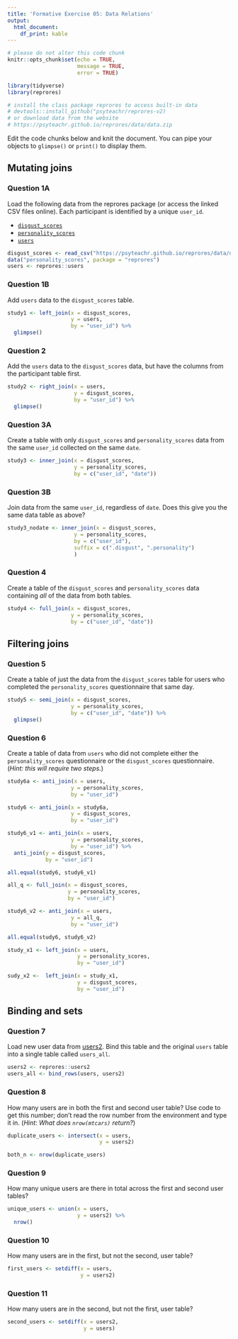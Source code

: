 ```yaml
---
title: 'Formative Exercise 05: Data Relations'
output: 
  html_document:
    df_print: kable
---
```


```r
# please do not alter this code chunk
knitr::opts_chunk$set(echo = TRUE,
                      message = TRUE, 
                      error = TRUE)

library(tidyverse)
library(reprores)

# install the class package reprores to access built-in data
# devtools::install_github("psyteachr/reprores-v2)
# or download data from the website
# https://psyteachr.github.io/reprores/data/data.zip
```

Edit the code chunks below and knit the document. You can pipe your objects to `glimpse()` or `print()` to display them.

## Mutating joins

### Question 1A

Load the following data from the reprores package (or access the linked CSV files online). Each participant is identified by a unique `user_id`.

* [`disgust_scores`](https://psyteachr.github.io/reprores/data/disgust_scores.csv)
* [`personality_scores`](https://psyteachr.github.io/reprores/data/personality_scores.csv)
* [`users`](https://psyteachr.github.io/reprores/data/users.csv)


```r
disgust_scores <- read_csv("https://psyteachr.github.io/reprores/data/disgust_scores.csv")
data("personality_scores", package = "reprores")
users <- reprores::users
```

### Question 1B

Add `users` data to the `disgust_scores` table.

```r
study1 <- left_join(x = disgust_scores,
                    y = users,
                    by = "user_id") %>%
  glimpse()
```

### Question 2

Add the `users` data to the `disgust_scores` data, but have the columns from the participant table first.

```r
study2 <- right_join(x = users,
                     y = disgust_scores,
                     by = "user_id") %>%
  glimpse()
```

### Question 3A

Create a table with only `disgust_scores` and `personality_scores` data from the same `user_id` collected on the same `date`.

```r
study3 <- inner_join(x = disgust_scores,
                     y = personality_scores,
                     by = c("user_id", "date"))
```


### Question 3B

Join data from the same `user_id`, regardless of `date`. Does this give you the same data table as above?
    
```r
study3_nodate <- inner_join(x = disgust_scores,
                     y = personality_scores,
                     by = c("user_id"),
                     suffix = c(".disgust", ".personality")
                     )
```


### Question 4

Create a table of the `disgust_scores` and `personality_scores` data containing _all_ of the data from both tables.

    
```r
study4 <- full_join(x = disgust_scores,
                    y = personality_scores,
                    by = c("user_id", "date"))
```

## Filtering joins

### Question 5

Create a table of just the data from the `disgust_scores` table for users who completed the `personality_scores` questionnaire that same day.
    
```r
study5 <- semi_join(x = disgust_scores,
                    y = personality_scores,
                    by = c("user_id", "date")) %>%
  glimpse()
```

    
### Question 6

Create a table of data from `users` who did not complete either the `personality_scores` questionnaire or the `disgust_scores` questionnaire. (_Hint: this will require two steps._)

    
```r
study6a <- anti_join(x = users,
                    y = personality_scores,
                    by = "user_id") 

study6 <- anti_join(x = study6a,
                    y = disgust_scores,
                    by = "user_id") 
```

```r
study6_v1 <- anti_join(x = users,
                    y = personality_scores,
                    by = "user_id") %>%
  anti_join(y = disgust_scores,
            by = "user_id") 

all.equal(study6, study6_v1)
```

```r
all_q <- full_join(x = disgust_scores,
                   y = personality_scores,
                   by = "user_id") 

study6_v2 <- anti_join(x = users,
                    y = all_q,
                    by = "user_id") 

all.equal(study6, study6_v2)
```

```r
study_x1 <- left_join(x = users,
                      y = personality_scores,
                      by = "user_id")

sudy_x2 <-  left_join(x = study_x1,
                      y = disgust_scores,
                      by = "user_id")
```



## Binding and sets

### Question 7

Load new user data from [users2](https://psyteachr.github.io/reprores/data/users2.csv). Bind this table and the original `users` table into a single table called `users_all`.

```r
users2 <- reprores::users2
users_all <- bind_rows(users, users2)
```


### Question 8

How many users are in both the first and second user table? Use code to get this number; don't read the row number from the environment and type it in. (_Hint: What does `nrow(mtcars)` return?_)
    
```r
duplicate_users <- intersect(x = users, 
                             y = users2)

both_n <- nrow(duplicate_users)
```

### Question 9

How many unique users are there in total across the first and second user tables?

```r
unique_users <- union(x = users,
                      y = users2) %>%
  nrow()
```

### Question 10

How many users are in the first, but not the second, user table?

```r
first_users <- setdiff(x = users,
                       y = users2)
```

### Question 11

How many users are in the second, but not the first, user table?

```r
second_users <- setdiff(x = users2,
                        y = users)
```

